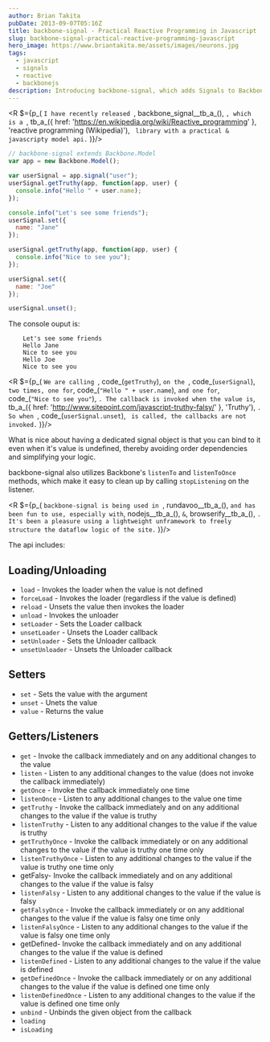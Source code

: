 ```yaml
---
author: Brian Takita
pubDate: 2013-09-07T05:16Z
title: backbone-signal - Practical Reactive Programming in Javascript
slug: backbone-signal-practical-reactive-programming-javascript
hero_image: https://www.briantakita.me/assets/images/neurons.jpg
tags:
  - javascript
  - signals
  - reactive
  - backbonejs
description: Introducing backbone-signal, which adds Signals to Backbonejs.
---
```


<R $={p_(
	`I have recently released `, backbone_signal__tb_a_(), `, which is a `,
	tb_a_({
		href: 'https://en.wikipedia.org/wiki/Reactive_programming'
	}, 'reactive programming (Wikipedia)'), ` library with a practical & javascripty model api.`
)}/>

```js
// backbone-signal extends Backbone.Model
var app = new Backbone.Model();

var userSignal = app.signal("user");
userSignal.getTruthy(app, function(app, user) {
  console.info("Hello " + user.name);
});

console.info("Let's see some friends");
userSignal.set({
  name: "Jane"
});

userSignal.getTruthy(app, function(app, user) {
  console.info("Nice to see you");
});

userSignal.set({
  name: "Joe"
});

userSignal.unset();
```

The console ouput is:

```shell
    Let's see some friends
    Hello Jane
    Nice to see you
    Hello Joe
    Nice to see you
```

<R $={p_(
	`We are calling `, code_(`getTruthy`), `on the `, code_(`userSignal`), ` two times, one for `,
	code_(`"Hello " + user.name`), ` and one for `, code_(`"Nice to see you"`), `. The callback is invoked when the
	value is`, tb_a_({ href: 'http://www.sitepoint.com/javascript-truthy-falsy/' }, 'Truthy'), `. So when `,
	code_(`userSignal.unset`), ` is called, the callbacks are not invoked.`
)}/>

What is nice about having a dedicated signal object is that you can bind to it even when it's value is undefined,
thereby avoiding order dependencies and simplifying your logic.

backbone-signal also utilizes Backbone's `listenTo` and `listenToOnce` methods, which make it easy to clean up by
calling `stopListening` on the listener.

<R $={p_(
	`backbone-signal is being used in `, rundavoo__tb_a_(), ` and has been fun to use, especially with `, nodejs__tb_a_(),
	` & `, browserify__tb_a_(), `. It's been a pleasure using a lightweight unframework to freely structure the dataflow
	logic of the site.`
)}/>

The api includes:

## Loading/Unloading

- `load` - Invokes the loader when the value is not defined
- `forceLoad` - Invokes the loader (regardless if the value is defined)
- `reload` - Unsets the value then invokes the loader
- `unload` - Invokes the unloader
- `setLoader` - Sets the Loader callback
- `unsetLoader` - Unsets the Loader callback
- `setUnloader` - Sets the Unloader callback
- `unsetUnloader` - Unsets the Unloader callback

## Setters

- `set` - Sets the value with the argument
- `unset` - Unets the value
- `value` - Returns the value

## Getters/Listeners

- `get` - Invoke the callback immediately and on any additional changes to the value
- `listen` - Listen to any additional changes to the value (does not invoke the callback immediately)
- `getOnce` - Invoke the callback immediately one time
- `listenOnce` - Listen to any additional changes to the value one time
- `getTruthy` - Invoke the callback immediately and on any additional changes to the value if the value is truthy
- `listenTruthy` - Listen to any additional changes to the value if the value is truthy
- `getTruthyOnce` - Invoke the callback immediately or on any additional changes to the value if the value is truthy
one time only
- `listenTruthyOnce` - Listen to any additional changes to the value if the value is truthy one time only
- getFalsy- Invoke the callback immediately and on any additional changes to the value if the value is falsy
- `listenFalsy` - Listen to any additional changes to the value if the value is falsy
- `getFalsyOnce` - Invoke the callback immediately or on any additional changes to the value if the value is falsy one
time only
- `listenFalsyOnce` - Listen to any additional changes to the value if the value is falsy one time only
- getDefined- Invoke the callback immediately and on any additional changes to the value if the value is defined
- `listenDefined` - Listen to any additional changes to the value if the value is defined
- `getDefinedOnce` - Invoke the callback immediately or on any additional changes to the value if the value is defined
one time only
- `listenDefinedOnce` - Listen to any additional changes to the value if the value is defined one time only
- `unbind` - Unbinds the given object from the callback
- `loading`
- `isLoading`
